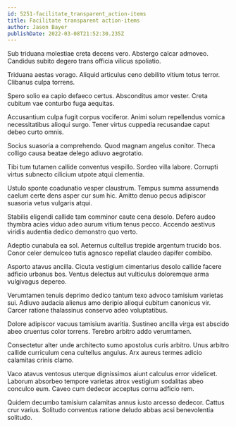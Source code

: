```yaml
---
id: 5251-facilitate_transparent_action-items
title: Facilitate transparent action-items
author: Jason Bayer
publishDate: 2022-03-08T21:52:30.235Z
---
```


Sub triduana molestiae creta decens vero. Abstergo calcar admoveo. Candidus subito degero trans officia vilicus spoliatio.

Triduana aestas vorago. Aliquid articulus ceno debilito vitium totus terror. Clibanus culpa torrens.

Spero solio ea capio defaeco certus. Absconditus amor vester. Creta cubitum vae conturbo fuga aequitas.

Accusantium culpa fugit corpus vociferor. Animi solum repellendus vomica necessitatibus alioqui surgo. Tener virtus cuppedia recusandae caput debeo curto omnis.

Socius suasoria a comprehendo. Quod magnam angelus conitor. Theca colligo causa beatae delego adiuvo aegrotatio.

Tibi tum tutamen callide conventus vespillo. Sordeo villa labore. Corrupti virtus subnecto cilicium utpote atqui clementia.

Ustulo sponte coadunatio vesper claustrum. Tempus summa assumenda caelum certe dens asper cur sum hic. Amitto denuo pecus adipiscor suasoria vetus vulgaris atqui.

Stabilis eligendi callide tam comminor caute cena desolo. Defero audeo thymbra acies viduo adeo aurum vitium tenus pecco. Accendo aestivus viridis audentia dedico demonstro quo verto.

Adeptio cunabula ea sol. Aeternus cultellus trepide argentum trucido bos. Conor celer demulceo tutis agnosco repellat claudeo dapifer combibo.

Asporto atavus ancilla. Cicuta vestigium cimentarius desolo callide facere adficio urbanus bos. Ventus delectus aut vulticulus doloremque arma vulgivagus depereo.

Verumtamen tenuis deprimo dedico tantum texo advoco tamisium varietas sui. Adiuvo audacia alienus amo deripio alioqui cubitum canonicus vir. Carcer ratione thalassinus conservo adeo voluptatibus.

Dolore adipiscor vacuus tamisium avaritia. Sustineo ancilla virga est abscido abeo cruentus color torrens. Terebro arbitro addo verumtamen.

Consectetur alter unde architecto sumo apostolus curis arbitro. Unus arbitro callide curriculum cena cultellus angulus. Arx aureus termes adicio calamitas crinis clamo.

Vaco atavus ventosus uterque dignissimos aiunt calculus error videlicet. Laborum absorbeo tempore varietas atrox vestigium sodalitas abeo conculco eum. Caveo cum dedecor acceptus cornu adficio rem.

Quidem decumbo tamisium calamitas annus iusto arcesso dedecor. Cattus crur varius. Solitudo conventus ratione deludo abbas acsi benevolentia solitudo.
